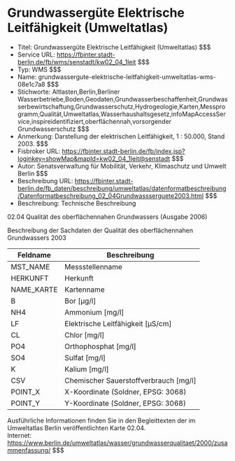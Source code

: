 # Grundwassergüte Elektrische Leitfähigkeit (Umweltatlas)
- Titel: Grundwassergüte Elektrische Leitfähigkeit (Umweltatlas) $$$
- Service URL: https://fbinter.stadt-berlin.de/fb/wms/senstadt/kw02_04_1leit $$$
- Typ: WMS $$$
- Name: grundwassergute-elektrische-leitfahigkeit-umweltatlas-wms-08e1c7a8 $$$
- Stichworte: Altlasten,Berlin,Berliner Wasserbetriebe,Boden,Geodaten,Grundwasserbeschaffenheit,Grundwasserbewirtschaftung,Grundwasserschutz,Hydrogeologie,Karten,Messprogramm,Qualität,Umweltatlas,Wasserhaushaltsgesetz,infoMapAccessService,inspireidentifiziert,oberflächennah,vorsorgender Grundwasserschutz $$$
- Anmerkung: Darstellung der elektrischen Leitfähigkeit, 1 : 50.000, Stand 2003. $$$
- Fisbroker URL: https://fbinter.stadt-berlin.de/fb/index.jsp?loginkey=showMap&mapId=kw02_04_1leit@senstadt $$$
- Autor: Senatsverwaltung für Mobilität, Verkehr, Klimaschutz und Umwelt Berlin $$$
- Beschreibung URL: https://fbinter.stadt-berlin.de/fb_daten/beschreibung/umweltatlas/datenformatbeschreibung/Datenformatbeschreibung_02_04Grundwassserguete2003.html $$$
- Beschreibung: Technische Beschreibung 

02.04 Qualität des oberflächennahen Grundwassers (Ausgabe 2006)

Beschreibung der Sachdaten der Qualität des oberflächennahen Grundwassers 2003

| Feldname    | Beschreibung                            |
| ----------- | --------------------------------------- |
| MST\_NAME   | Messstellenname                         |
| HERKUNFT    | Herkunft                                |
| NAME\_KARTE | Kartenname                              |
| B           | Bor \[µg/l\]                            |
| NH4         | Ammonium \[mg/l\]                       |
| LF          | Elektrische Leitfähigkeit \[µS/cm\]     |
| CL          | Chlor \[mg/l\]                          |
| PO4         | Orthophosphat \[mg/l\]                  |
| SO4         | Sulfat \[mg/l\]                         |
| K           | Kalium \[mg/l\]                         |
| CSV         | Chemischer Sauerstoffverbrauch \[mg/l\] |
| POINT\_X    | X-Koordinate (Soldner, EPSG: 3068)      |
| POINT\_Y    | Y-Koordinate (Soldner, EPSG: 3068)      |

Ausführliche Informationen finden Sie in den Begleittexten der im Umweltatlas Berlin veröffentlichten Karte 02.04.  
Internet: https://www.berlin.de/umweltatlas/wasser/grundwasserqualitaet/2000/zusammenfassung/ $$$
